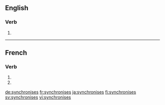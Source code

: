 {{also|synchronisés}}
==English==

===Verb===
{{head|en}}

# {{en-third-person singular of|synchronise}}

----

==French==

===Verb===
{{fr-verb-form}}

# {{conjugation of|synchroniser||2|s|pres|ind|lang=fr}}
# {{conjugation of|synchroniser||2|s|pres|sub|lang=fr}}

[[de:synchronises]]
[[fr:synchronises]]
[[ja:synchronises]]
[[fi:synchronises]]
[[sv:synchronises]]
[[vi:synchronises]]